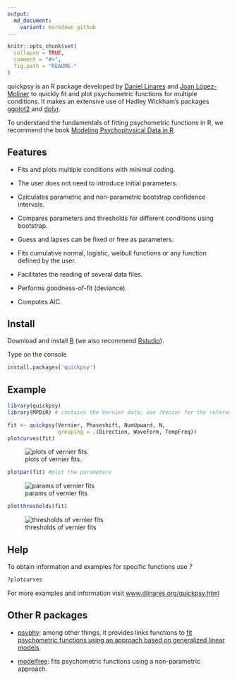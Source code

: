 ```yaml
---
output:
  md_document:
    variant: markdown_github
---
```


<!-- README.md is generated from README.Rmd. Please edit that file -->

```r
knitr::opts_chunk$set(
  collapse = TRUE,
  comment = "#>",
  fig.path = "README-"
)
```

quickpsy is an R package developed by [Daniel Linares](http://www.dlinares.org) and [Joan López-Moliner](http://www.ub.edu/viscagroup/joan/) to quickly fit and plot psychometric functions for multiple conditions. It makes an extensive use of  Hadley Wickham's packages [ggplot2](http://ggplot2.org/) and [dplyr](https://CRAN.R-project.org/package=dplyr).
 
To understand the fundamentals of fitting psychometric functions in R, we recommend the book [Modeling Psychophysical Data in R](http://www.springer.com/gp/book/9781461444749).

## Features

- Fits and plots multiple conditions with minimal coding.
  
- The user does not need to introduce initial parameters.
  
- Calculates parametric and non-parametric bootstrap confidence intervals. 

- Compares parameters and thresholds for different conditions using bootstrap.
  
- Guess and lapses can be fixed or free as parameters. 
 
- Fits cumulative normal, logistic, weibull functions or any function defined by the user. 
  
- Facilitates the reading of several data files.

- Performs goodness-of-fit (deviance).

- Computes AIC. 


  
## Install

Download and install [R](https://www.r-project.org/) (we also recommend [Rstudio](https://www.rstudio.com/)).

Type on the console 
```R
install.packages('quickpsy')
```

## Example

```R 
library(quickpsy)
library(MPDiR) # contains the Vernier data; use ?Venier for the reference

fit <- quickpsy(Vernier, Phaseshift, NumUpward, N, 
                grouping = .(Direction, WaveForm, TempFreq))
plotcurves(fit)
```

![plots of vernier fits.](vernierFitPlot.png)

```R 
plotpar(fit) #plot the parameters
```

![params of vernier fits](vernierParamsPlot.png)

```R 
plotthresholds(fit)
```

![thresholds of vernier fits](vernierThreshesPlot.png)

## Help 

To obtain information and examples for specific functions use *?*
```R
?plotcurves
```

For more examples and information visit [www.dlinares.org/quickpsy.html](http://www.dlinares.org/quickpsy.html)

## Other R packages

* [psyphy](https://CRAN.R-project.org/package=psyphy): among other things, it provides links functions to [fit psychometric functions using an approach based on  generalized linear models](http://www.dlinares.org/psychopract.html#fitting-using-generalized-linear-models). 

* [modelfree](http://personalpages.manchester.ac.uk/staff/d.h.foster/software-modelfree/latest/home): fits psychometric functions using a non-parametric approach.






